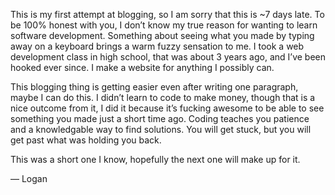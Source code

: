 

This is my first attempt at blogging, so I am sorry that this is ~7 days late. To be 100% honest with you, I don’t know my true reason for wanting to learn software development. Something about seeing what you made by typing away on a keyboard brings a warm fuzzy sensation to me. I took a web development class in high school, that was about 3 years ago, and I’ve been hooked ever since. I make a website for anything I possibly can.

This blogging thing is getting easier even after writing one paragraph, maybe I can do this. I didn’t learn to code to make money, though that is a nice outcome from it, I did it because it’s fucking awesome to be able to see something you made just a short time ago. Coding teaches you patience and a knowledgable way to find solutions. You will get stuck, but you will get past what was holding you back.

This was a short one I know, hopefully the next one will make up for it.

— Logan
